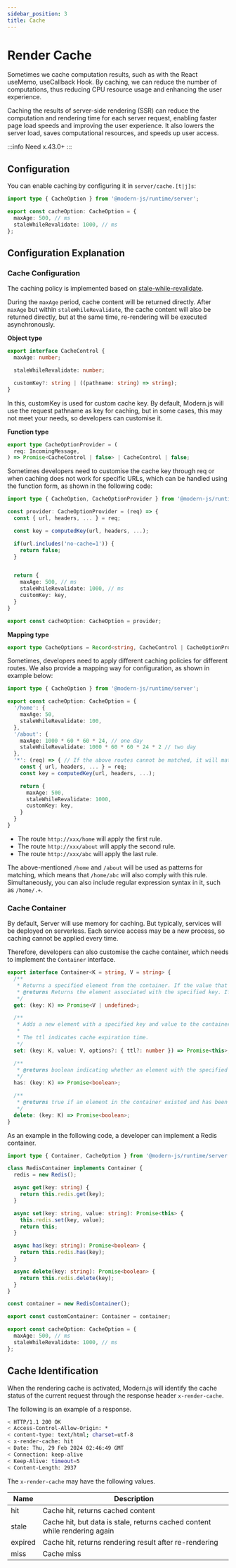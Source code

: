 ```yaml
---
sidebar_position: 3
title: Cache
---
```


# Render Cache

Sometimes we cache computation results, such as with the React useMemo, useCallback Hook. By caching, we can reduce the number of computations, thus reducing CPU resource usage and enhancing the user experience.

Caching the results of server-side rendering (SSR) can reduce the computation and rendering time for each server request, enabling faster page load speeds and improving the user experience. It also lowers the server load, saves computational resources, and speeds up user access.

:::info
Need x.43.0+
:::

## Configuration

You can enable caching by configuring it in `server/cache.[t|j]s`:

```ts title="server/cache.ts"
import type { CacheOption } from '@modern-js/runtime/server';

export const cacheOption: CacheOption = {
  maxAge: 500, // ms
  staleWhileRevalidate: 1000, // ms
};
```

## Configuration Explanation

### Cache Configuration

The caching policy is implemented based on [stale-while-revalidate](https://developer.mozilla.org/en-US/docs/Web/HTTP/Headers/Cache-Control).

During the `maxAge` period, cache content will be returned directly. After `maxAge` but within `staleWhileRevalidate`, the cache content will also be returned directly, but at the same time, re-rendering will be executed asynchronously.

**Object type**

```ts
export interface CacheControl {
  maxAge: number;

  staleWhileRevalidate: number;

  customKey?: string | ((pathname: string) => string);
}
```

In this, customKey is used for custom cache key. By default, Modern.js will use the request pathname as key for caching, but in some cases, this may not meet your needs, so developers can customise it.

**Function type**

```ts
export type CacheOptionProvider = (
  req: IncomingMessage,
) => Promise<CacheControl | false> | CacheControl | false;
```

Sometimes developers need to customise the cache key through req or when caching does not work for specific URLs, which can be handled using the function form, as shown in the following code:

```ts title="server/cache.ts"
import type { CacheOption, CacheOptionProvider } from '@modern-js/runtime/server';

const provider: CacheOptionProvider = (req) => {
  const { url, headers, ... } = req;

  const key = computedKey(url, headers, ...);

  if(url.includes('no-cache=1')) {
    return false;
  }


  return {
    maxAge: 500, // ms
    staleWhileRevalidate: 1000, // ms
    customKey: key,
  }
}

export const cacheOption: CacheOption = provider;
```

**Mapping type**

```ts
export type CacheOptions = Record<string, CacheControl | CacheOptionProvider>;
```

Sometimes, developers need to apply different caching policies for different routes. We also provide a mapping way for configuration, as shown in example below:

```ts title="server/cache.ts"
import type { CacheOption } from '@modern-js/runtime/server';

export const cacheOption: CacheOption = {
  '/home': {
    maxAge: 50,
    staleWhileRevalidate: 100,
  },
  '/about': {
    maxAge: 1000 * 60 * 60 * 24, // one day
    staleWhileRevalidate: 1000 * 60 * 60 * 24 * 2 // two day
  },
  '*': (req) => { // If the above routes cannot be matched, it will match to '*'
    const { url, headers, ... } = req;
    const key = computedKey(url, headers, ...);

    return {
      maxAge: 500,
      staleWhileRevalidate: 1000,
      customKey: key,
    }
  }
}
```

- The route `http://xxx/home` will apply the first rule.
- The route `http://xxx/about` will apply the second rule.
- The route `http://xxx/abc` will apply the last rule.

The above-mentioned `/home` and `/about` will be used as patterns for matching, which means that `/home/abc` will also comply with this rule.
Simultaneously, you can also include regular expression syntax in it, such as `/home/.+`.

### Cache Container

By default, Server will use memory for caching. But typically, services will be deployed on serverless. Each service access may be a new process, so caching cannot be applied every time.

Therefore, developers can also customise the cache container, which needs to implement the `Container` interface.

```ts
export interface Container<K = string, V = string> {
  /**
   * Returns a specified element from the container. If the value that is associated to the provided key is an object, then you will get a reference to that object and any change made to that object will effectively modify it inside the Container.
   * @returns Returns the element associated with the specified key. If no element is associated with the specified key, undefined is returned.
   */
  get: (key: K) => Promise<V | undefined>;

  /**
   * Adds a new element with a specified key and value to the container. If an element with the same key already exists, the element will be updated.
   *
   * The ttl indicates cache expiration time.
   */
  set: (key: K, value: V, options?: { ttl?: number }) => Promise<this>;

  /**
   * @returns boolean indicating whether an element with the specified key exists or not.
   */
  has: (key: K) => Promise<boolean>;

  /**
   * @returns true if an element in the container existed and has been removed, or false if the element does not exist.
   */
  delete: (key: K) => Promise<boolean>;
}
```

As an example in the following code, a developer can implement a Redis container.

```ts
import type { Container, CacheOption } from '@modern-js/runtime/server';

class RedisContainer implements Container {
  redis = new Redis();

  async get(key: string) {
    return this.redis.get(key);
  }

  async set(key: string, value: string): Promise<this> {
    this.redis.set(key, value);
    return this;
  }

  async has(key: string): Promise<boolean> {
    return this.redis.has(key);
  }

  async delete(key: string): Promise<boolean> {
    return this.redis.delete(key);
  }
}

const container = new RedisContainer();

export const customContainer: Container = container;

export const cacheOption: CacheOption = {
  maxAge: 500, // ms
  staleWhileRevalidate: 1000, // ms
};
```

## Cache Identification

When the rendering cache is activated, Modern.js will identify the cache status of the current request through the response header `x-render-cache`.

The following is an example of a response.

```bash
< HTTP/1.1 200 OK
< Access-Control-Allow-Origin: *
< content-type: text/html; charset=utf-8
< x-render-cache: hit
< Date: Thu, 29 Feb 2024 02:46:49 GMT
< Connection: keep-alive
< Keep-Alive: timeout=5
< Content-Length: 2937
```

The `x-render-cache` may have the following values.

| Name    | Description                                                                |
| ------- | -------------------------------------------------------------------------- |
| hit     | Cache hit, returns cached content                                          |
| stale   | Cache hit, but data is stale, returns cached content while rendering again |
| expired | Cache hit, returns rendering result after re-rendering                     |
| miss    | Cache miss                                                                 |
